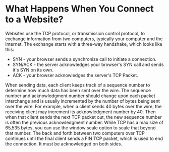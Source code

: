 # What Happens When You Connect to a Website?

Websites use the TCP protocol, or transmission control protocol, to exchange
information from two computers, typically your computer and the Internet. The
exchange starts with a three-way handshake, which looks like this:

* SYN - your browser sends a synchronize call to initiate a connection.
* SYN/ACK - the server acknowledges your browser's SYN call and sends it's SYN on its own.
* ACK - your browser acknowledges the server's TCP Packet.

When sending data, each client keeps track of a sequence number to determine
how much data has been sent over the wire. The sequence number and
acknowledgment number should change upon each packet interchange and is
usually incremented by the number of bytes being sent over the wire. For
example, when a client sends 40 bytes over the wire, the receiving client may
increment its acknowledgment number by 40. Then when that client sends the
next TCP packet out, the new sequence number is often the previous
acknowledgment number. While TCP has a max size of 65,535 bytes, you can use
the window scale option to scale that beyond that number. The back and forth
between two computers over TCP continues until the final client sends a FIN
TCP packet, which is used to end the connection. It must be acknowledged on
both sides.

